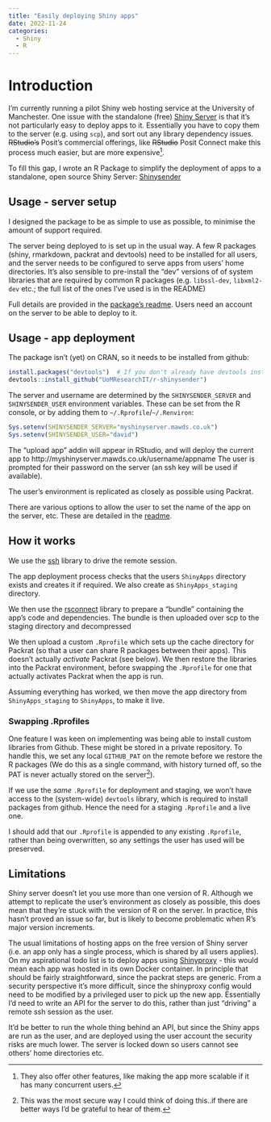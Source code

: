 ```yaml
---
title: "Easily deploying Shiny apps"
date: 2022-11-24
categories: 
  - Shiny
  - R 
---
```

  
# Introduction
  
I'm currently running a pilot Shiny web hosting service at the University of Manchester.  One issue with the standalone (free) [Shiny Server](https://shiny.rstudio.com/articles/shiny-server.html) is that it's not particularly easy to deploy apps to it.  Essentially you have to copy them to the server (e.g. using `scp`), and sort out any library dependency issues. ~~RStudio's~~ Posit's commercial offerings, like ~~RStudio~~ Posit Connect make this process much easier, but are more expensive[^1].  

To fill this gap, I wrote an R Package to simplify the deployment of apps to a standalone, open source Shiny Server: [Shinysender](https://github.com/UoMResearchIT/r-shinysender)

## Usage - server setup 

I designed the package to be as simple to use as possible, to minimise the amount of support required.   

The server being deployed to is set up in the usual way.  A few R packages (shiny, rmarkdown, packrat and devtools) need to be installed for all users, and the server needs to be configured to serve apps from users' home directories.  It's also sensible to pre-install the "dev" versions of of system libraries that are required by common R packages (e.g. `libssl-dev`, `libxml2-dev` etc.; the full list of the ones I've used is in the README)

Full details are provided in the [package's readme](https://github.com/UoMResearchIT/r-shinysender/blob/master/README.md#server-setup).  Users need an account on the server to be able to deploy to it.

## Usage - app deployment

The package isn't (yet) on CRAN, so it needs to be installed from github:

```r
install.packages("devtools")  # If you don't already have devtools installed
devtools::install_github("UoMResearchIT/r-shinysender")
```

The server and username are determined by the `SHINYSENDER_SERVER` and `SHINYSENDER_USER` environment variables.  These can be set from the R console, or by adding them to `~/.Rprofile`/`~/.Renviron`:

```r
Sys.setenv(SHINYSENDER_SERVER="myshinyserver.mawds.co.uk")  
Sys.setenv(SHINYSENDER_USER="david")
```

The "upload app" addin will appear in RStudio, and will deploy the current app to http://myshinyserver.mawds.co.uk/username/appname  The user is prompted for their password on the server (an ssh key will be used if available).

The user's environment is replicated as closely as possible using Packrat.

There are various options to allow the user to set the name of the app on the server, etc.  These are detailed in the [readme](https://github.com/UoMResearchIT/r-shinysender/blob/master/README.md).

## How it works

We use the [ssh](https://cran.r-project.org/package=ssh) library to drive the remote session.

The app deployment process checks that the users `ShinyApps` directory exists and creates it if required.  We also create as `ShinyApps_staging` directory.

We then use the [rsconnect](https://cran.r-project.org/package=rsconnect) library to prepare a "bundle" containing the app's code and dependencies.  The bundle is then uploaded over scp to the staging directory and decompressed

We then upload a custom `.Rprofile` which sets up the cache directory for Packrat (so that a user can share R packages between their apps).  This doesn't actually _activate_ Packrat (see below).  We then restore the libraries into the Packrat environment, before swapping the `.Rprofile` for one that actually activates Packrat when the app is run.

Assuming everything has worked, we then move the app directory from `ShinyApps_staging` to `ShinyApps`, to make it live.

### Swapping .Rprofiles

One feature I was keen on implementing was being able to install custom libraries from Github. These might be stored in a private repository.  To handle this, we set any local `GITHUB_PAT` on the remote before we restore the R packages (We do this as a single command, with history turned off, so the PAT is never actually stored on the server[^2]). 

If we use the _same_ `.Rprofile` for deployment and staging, we won't have access to the (system-wide) `devtools` library, which is required to install packages from github.  Hence the need for a staging `.Rprofile` and a live one.

I should add that our `.Rprofile` is appended to any existing `.Rprofile`, rather than being overwritten, so any settings the user has used will be preserved.


## Limitations

Shiny server doesn't let you use more than one version of R. Although we attempt to replicate the user's environment as closely as possible, this does mean that they're stuck with the version of R on the server. In practice, this hasn't proved an issue so far, but is likely to become problematic when R's major version increments.

The usual limitations of hosting apps on the free version of Shiny server (i.e. an app only has a single process, which is shared by all users applies).  On my aspirational todo list is to deploy apps using [Shinyproxy](https://www.shinyproxy.io/) - this would mean each app was hosted in its own Docker container. In principle that should be fairly straightforward, since the packrat steps are generic.  From a security perspective it's more difficult, since the shinyproxy config would need to be modified by a privileged user to pick up the new app.  Essentially I'd need to write an API for the server to do this, rather than just "driving" a remote ssh session as the user.  

It'd be better to run the whole thing behind an API, but since the Shiny apps are run as the user, and are deployed using the user account the security risks are much lower.  The server is locked down so users cannot see others' home directories etc.   



[^1]: They also offer other features, like making the app more scalable if it has many concurrent users.

[^2]: This was the most secure way I could think of doing this..if there are better ways I'd be grateful to hear of them.